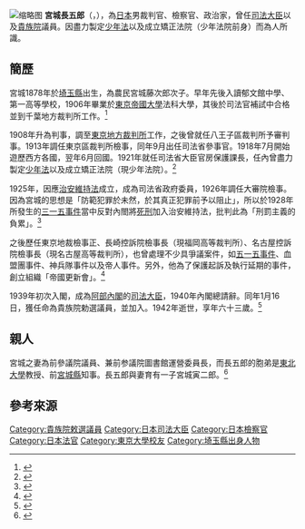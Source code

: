 [[File:Miyagi_Chogoro.jpg|缩略图]]
'''宮城長五郎'''（{{lang-ja|宮城 長五郎}}，{{Bd|1878年|9月5日|1942年|6月25日|Miyagi Chougorou}}），為[[日本|日本]]男裁判官、檢察官、政治家，曾任[[法務大臣|司法大臣]]以及[[貴族院|貴族院]]議員。因盡力製定[[少年法|少年法]]以及成立矯正法院（少年法院前身）而為人所識。

== 簡歷 ==
宮城1878年於[[埼玉縣|埼玉縣]]出生，為農民宮城藤次郎次子。早年先後入讀郁文館中學、第一高等學校，1906年畢業於[[東京帝國大學|東京帝國大學]]法科大學，其後於司法官補試中合格並到千葉地方裁判所工作。<ref>{{cite book |author1=都築亀峰 |title=宮城長五郎小伝 |date=1945 |publisher=故宮城元司法大臣建碑実行委員事務所 |url=https://iss.ndl.go.jp/books/R100000002-I000000667904-00 |access-date=2020-11-29 |archive-date=2020-12-30 |archive-url=https://web.archive.org/web/20201230113113/https://iss.ndl.go.jp/books/R100000002-I000000667904-00 |dead-url=no }}</ref>

1908年升為判事，調至[[東京地方裁判所|東京地方裁判所]]工作，之後曾就任八王子區裁判所予審判事。1913年調任東京區裁判所檢事，同年9月出任司法省參事官。1918年7月開始遊歷西方各國，翌年6月回國。1921年就任司法省大臣官房保護課長，任內曾盡力製定[[少年法|少年法]]以及成立矯正法院（現少年法院）。<ref>{{cite book |author1=秦郁彦 |title=日本近現代人物履歴事典 |date=2002 |publisher=東京大学出版会 |isbn=978-4130301206}}</ref>

1925年，因應[[治安維持法|治安維持法]]成立，成為司法省政府委員，1926年調任大審院檢事。因為宮城的思想是「防範犯罪於未然，於其真正犯罪前予以阻止」，所以於1928年所發生的[[三一五事件|三一五事件]]當中反對內閤將[[死刑|死刑]]加入治安維持法，批判此為「刑罰主義的負累」。<ref>{{cite book |author1=宮城長五郎 |title=法律善と法律悪 |date=1941 |publisher=読書新報社出版部 |url=https://dl.ndl.go.jp/info:ndljp/pid/1267400}}</ref>

之後歷任東京地裁檢事正、長崎控訴院檢事長（現福岡高等裁判所）、名古屋控訴院檢事長（現名古屋高等裁判所），也曾處理不少具爭議案件，如[[五一五事件|五一五事件]]、血盟團事件、神兵隊事件以及帝人事件。另外，他為了保護起訴及執行延期的事件，創立組織「帝國更新會」。<ref>{{cite book |author1=法務省保護局更生保護誌編集委員会 |title=更生保護史の人びと : 更生保護制度施行五〇周年記念 |date=1999 |publisher=法務省保護局 |url=https://rnavi.ndl.go.jp/books/2009/04/000002814361.php |access-date=2020-11-29 |archive-date=2020-12-08 |archive-url=https://web.archive.org/web/20201208141117/https://rnavi.ndl.go.jp/books/2009/04/000002814361.php |dead-url=no }}</ref>

1939年初次入閣，成為[[阿部內閣|阿部內閣]]的[[法務大臣|司法大臣]]，1940年內閣總請辭。同年1月16日，獲任命為貴族院勅選議員，並加入{{Translink|ja|無所属倶楽部|無所属倶樂部}}。1942年逝世，享年六十三歲。<ref>{{cite web |author1=コトバンク |title=宮城 長五郎 |url=https://kotobank.jp/word/%E5%AE%AE%E5%9F%8E%20%E9%95%B7%E4%BA%94%E9%83%8E-1656136 |accessdate=2020-11-29 |archive-date=2020-12-09 |archive-url=https://web.archive.org/web/20201209211221/https://kotobank.jp/word/%E5%AE%AE%E5%9F%8E%20%E9%95%B7%E4%BA%94%E9%83%8E-1656136 |dead-url=no }}</ref>

== 親人 ==
宮城之妻為前參議院議員、兼前参議院圖書館運營委員長{{Translink|ja|宮城タマヨ}}，而長五郎的胞弟是[[東北大學_(日本)|東北大學]]教授、前[[宮城縣|宮城縣]]知事{{Translink|ja|宮城音五郎}}。長五郎與妻{{Translink|ja|宮城タマヨ}}育有一子宮城寅二郎。<ref>{{cite book |author1=人事興信所 |script-title=ja:人事興信録 |date=1966 |edition=23版|page=p.10-13}}</ref>

== 參考來源 ==
{{Reflist}}

{{司法大臣}}
{{日本裁判所}}

{{DEFAULTSORT:Miyagi Chougorou}}
[[Category:貴族院敕選議員|Category:貴族院敕選議員]]
[[Category:日本司法大臣|Category:日本司法大臣]]
[[Category:日本檢察官|Category:日本檢察官]]
[[Category:日本法官|Category:日本法官]]
[[Category:東京大學校友|Category:東京大學校友]]
[[Category:埼玉縣出身人物|Category:埼玉縣出身人物]]